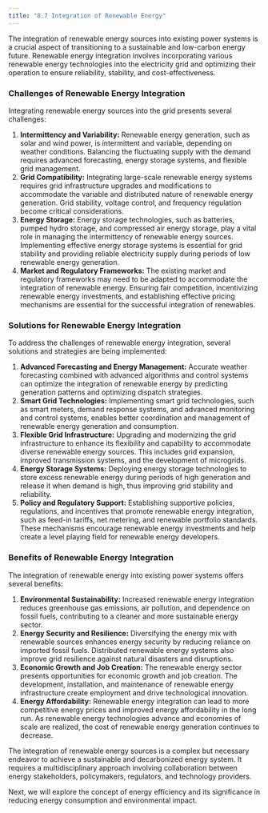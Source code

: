 ```yaml
---
title: "8.7 Integration of Renewable Energy"
---
```


The integration of renewable energy sources into existing power systems is a crucial aspect of transitioning to a sustainable and low-carbon energy future. Renewable energy integration involves incorporating various renewable energy technologies into the electricity grid and optimizing their operation to ensure reliability, stability, and cost-effectiveness.

### Challenges of Renewable Energy Integration

Integrating renewable energy sources into the grid presents several challenges:

1. **Intermittency and Variability:** Renewable energy generation, such as solar and wind power, is intermittent and variable, depending on weather conditions. Balancing the fluctuating supply with the demand requires advanced forecasting, energy storage systems, and flexible grid management.
2. **Grid Compatibility:** Integrating large-scale renewable energy systems requires grid infrastructure upgrades and modifications to accommodate the variable and distributed nature of renewable energy generation. Grid stability, voltage control, and frequency regulation become critical considerations.
3. **Energy Storage:** Energy storage technologies, such as batteries, pumped hydro storage, and compressed air energy storage, play a vital role in managing the intermittency of renewable energy sources. Implementing effective energy storage systems is essential for grid stability and providing reliable electricity supply during periods of low renewable energy generation.
4. **Market and Regulatory Frameworks:** The existing market and regulatory frameworks may need to be adapted to accommodate the integration of renewable energy. Ensuring fair competition, incentivizing renewable energy investments, and establishing effective pricing mechanisms are essential for the successful integration of renewables.

### Solutions for Renewable Energy Integration

To address the challenges of renewable energy integration, several solutions and strategies are being implemented:

1. **Advanced Forecasting and Energy Management:** Accurate weather forecasting combined with advanced algorithms and control systems can optimize the integration of renewable energy by predicting generation patterns and optimizing dispatch strategies.
2. **Smart Grid Technologies:** Implementing smart grid technologies, such as smart meters, demand response systems, and advanced monitoring and control systems, enables better coordination and management of renewable energy generation and consumption.
3. **Flexible Grid Infrastructure:** Upgrading and modernizing the grid infrastructure to enhance its flexibility and capability to accommodate diverse renewable energy sources. This includes grid expansion, improved transmission systems, and the development of microgrids.
4. **Energy Storage Systems:** Deploying energy storage technologies to store excess renewable energy during periods of high generation and release it when demand is high, thus improving grid stability and reliability.
5. **Policy and Regulatory Support:** Establishing supportive policies, regulations, and incentives that promote renewable energy integration, such as feed-in tariffs, net metering, and renewable portfolio standards. These mechanisms encourage renewable energy investments and help create a level playing field for renewable energy developers.

### Benefits of Renewable Energy Integration

The integration of renewable energy into existing power systems offers several benefits:

1. **Environmental Sustainability:** Increased renewable energy integration reduces greenhouse gas emissions, air pollution, and dependence on fossil fuels, contributing to a cleaner and more sustainable energy sector.
2. **Energy Security and Resilience:** Diversifying the energy mix with renewable sources enhances energy security by reducing reliance on imported fossil fuels. Distributed renewable energy systems also improve grid resilience against natural disasters and disruptions.
3. **Economic Growth and Job Creation:** The renewable energy sector presents opportunities for economic growth and job creation. The development, installation, and maintenance of renewable energy infrastructure create employment and drive technological innovation.
4. **Energy Affordability:** Renewable energy integration can lead to more competitive energy prices and improved energy affordability in the long run. As renewable energy technologies advance and economies of scale are realized, the cost of renewable energy generation continues to decrease.

The integration of renewable energy sources is a complex but necessary endeavor to achieve a sustainable and decarbonized energy system. It requires a multidisciplinary approach involving collaboration between energy stakeholders, policymakers, regulators, and technology providers.

Next, we will explore the concept of energy efficiency and its significance in reducing energy consumption and environmental impact.
